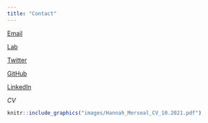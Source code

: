```yaml
---
title: "Contact"
---
```


[Email](mailto:hmerseal@psu.edu)

[Lab](http://beatylab.la.psu.edu)

[Twitter](http://twitter.com/hannah_merseal)

[GitHub](http://github.com/hannah-merseal)

[LinkedIn](https://www.linkedin.com/in/hannah-merseal)

*CV*
```r
knitr::include_graphics("images/Hannah_Merseal_CV_10.2021.pdf")
```
